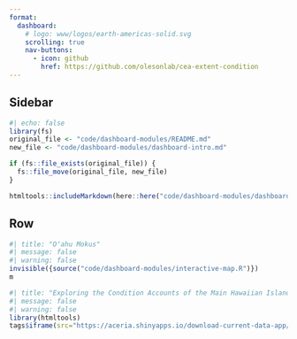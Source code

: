 ```yaml
---
format: 
  dashboard:
    # logo: www/logos/earth-americas-solid.svg
    scrolling: true
    nav-buttons:
      - icon: github
        href: https://github.com/olesonlab/cea-extent-condition
---
```


## Sidebar {.sidebar} 

```r
#| echo: false
library(fs)
original_file <- "code/dashboard-modules/README.md"
new_file <- "code/dashboard-modules/dashboard-intro.md"

if (fs::file_exists(original_file)) {
  fs::file_move(original_file, new_file)
}
```

```r
htmltools::includeMarkdown(here::here("code/dashboard-modules/dashboard-intro.md"))
```

## Row

```r
#| title: "Oʻahu Mokus"
#| message: false
#| warning: false
invisible({source("code/dashboard-modules/interactive-map.R")})
m
```

```r
#| title: "Exploring the Condition Accounts of the Main Hawaiian Islands: A Data Viewing and Export Tool"
#| message: false
#| warning: false
library(htmltools)
tags$iframe(src="https://aceria.shinyapps.io/download-current-data-app/", width="100%", height="500", frameborder="1")
```
